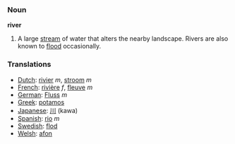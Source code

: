 === Noun ===

'''river'''

#A large [[stream]] of water that alters the nearby landscape.  Rivers are also known to [[flood]] occasionally.

=== Translations ===
*[[Dutch]]: [[rivier]] ''m'', [[stroom]] ''m''
*[[French]]: [[rivière]] ''f'', [[fleuve]] ''m''
*[[German]]: [[Fluss]] ''m''
*[[Greek]]: [[potamos]]
*[[Japanese]]: [[川]] (kawa)
*[[Spanish]]: [[rio]] ''m''
*[[Swedish]]: [[flod]]
*[[Welsh]]: [[afon]]